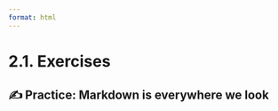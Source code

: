 ```yaml
---
format: html
---
```


<script src='../../src/quiz.js'></script>

# 2.1. Exercises

## ✍️ Practice: Markdown is everywhere we look

<div id='mcq1'></div>
<script>
    generateQuiz(
        'mcq1',
        'Question 1',
        'It’s possible to run code inside Markdown code blocks if you’ve specified the language after the first three back ticks, e.g. <code>python</code>.',
        {
        'True': 'You can’t run code inside a Markdown document! Code can only be executed inside code cells in a Jupyter notebook.',
        'False': '',
        },
        'False',
    );
</script>

<div id='mcq2'></div>
<script>
    generateQuiz(
        'mcq2',
        'Question 2',
        'Markdown documents can be rendered with any text editor.',
        {
        'True': 'You can <b>open</b> a Markdown document with any text editor, since it only contains plain text. However, you can view <b>rendered output</b> only in environments that support displaying Markdown output, such as JupyterLab, VS Code, and GitHub.',
        'False': '',
        },
        'False',
    );
</script>
